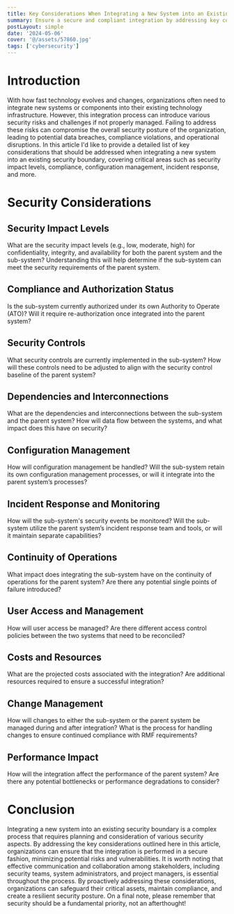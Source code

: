 ```yaml
---
title: Key Considerations When Integrating a New System into an Existing Security Boundary
summary: Ensure a secure and compliant integration by addressing key considerations when introducing a new system into an existing security boundary.
postLayout: simple
date: '2024-05-06'
cover: '@/assets/57860.jpg'
tags: ['cybersecurity']
---
```

# Introduction

With how fast technology evolves and changes, organizations often need to integrate new systems or components into their existing technology infrastructure. However, this integration process can introduce various security risks and challenges if not properly managed. Failing to address these risks can compromise the overall security posture of the organization, leading to potential data breaches, compliance violations, and operational disruptions. In this article I'd like to provide a detailed list of key considerations that should be addressed when integrating a new system into an existing security boundary, covering critical areas such as security impact levels, compliance, configuration management, incident response, and more.

# Security Considerations

## Security Impact Levels 
What are the security impact levels (e.g., low, moderate, high) for confidentiality, integrity, and availability for both the parent system and the sub-system? Understanding this will help determine if the sub-system can meet the security requirements of the parent system.

## Compliance and Authorization Status
Is the sub-system currently authorized under its own Authority to Operate (ATO)? Will it require re-authorization once integrated into the parent system?

## Security Controls
What security controls are currently implemented in the sub-system? How will these controls need to be adjusted to align with the security control baseline of the parent system?

## Dependencies and Interconnections
What are the dependencies and interconnections between the sub-system and the parent system? How will data flow between the systems, and what impact does this have on security?

## Configuration Management
How will configuration management be handled? Will the sub-system retain its own 
configuration management processes, or will it integrate into the parent system’s processes?

## Incident Response and Monitoring
How will the sub-system's security events be monitored? Will the sub-system utilize the parent system’s incident response team and tools, or will it maintain separate capabilities?

## Continuity of Operations
What impact does integrating the sub-system have on the continuity of operations for the parent system? Are there any potential single points of failure introduced?

## User Access and Management
How will user access be managed? Are there different access control policies between the two systems that need to be reconciled?

## Costs and Resources
What are the projected costs associated with the integration? Are additional resources required to ensure a successful integration?

## Change Management
How will changes to either the sub-system or the parent system be managed during and after integration? What is the process for handling changes to ensure continued compliance with RMF requirements?

## Performance Impact
How will the integration affect the performance of the parent system? Are there any potential bottlenecks or performance degradations to consider?

# Conclusion

Integrating a new system into an existing security boundary is a complex process that requires planning and consideration of various security aspects. By addressing the key considerations outlined here in this article, organizations can ensure that the integration is performed in a secure fashion, minimizing potential risks and vulnerabilities. It is worth noting that effective communication and collaboration among stakeholders, including security teams, system administrators, and project managers, is essential throughout the process. By proactively addressing these considerations, organizations can safeguard their critical assets, maintain compliance, and create a resilient security posture. On a final note, please remember that security should be a fundamental priority, not an afterthought!
